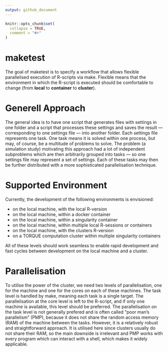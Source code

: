 ```yaml
---
output: github_document
---
```


<!-- README.md is generated from README.Rmd. Please edit that file -->

```r
knitr::opts_chunk$set(
  collapse = TRUE,
  comment = "#>"
)
```

# maketest

<!-- badges: start -->
<!-- badges: end -->

The goal of maketest is to specify a workflow that allows flexible parallelised execution of R-scripts via make. Flexible means that the environment in which the R-script is executed should be comfortable to change (from **local** to **container** to **cluster**).

# Generell Approach

The general idea is to have one script that generates files with settings in one folder and a script that processes these settings and saves the result --- corresponding to one settings file --- into another folder. Each settings file represents one task. One task means it is solved within one process, but may, of course, be a multitude of problems to solve. The problem (a simulation study) motivating this approach had a lot of independent subproblems which are then arbitrarily grouped into tasks --- so one settings file may represent a set of settings. Each of these tasks may then be further distributed with a more sophisticated parallelisation technique.

# Supported Environment

Currently, the development of the following environments is envisioned:

* on the local machine, with the local R-version
* on the local machine, within a docker container
* on the local machine, within a singularity container
* on the local machine, within multiple local R-sessions or containers
* on the local machine, with the clusters R-version
* on a TORQUE computation cluster within multiple singularity containers

All of these levels should work seamless to enable rapid development and fast cycles between development on the local machine and a cluster.

# Parallelisation

To utilise the power of the cluster, we need two levels of parallelisation, one for the machine and one for the cores on each of these machines. The task level is handled by make, meaning each task is a single target. The parallelisation at the core level is left to the R-script, and if only one machine is available, this level should be preferred. The parallelisation on the task level is not generally prefered and is often called "poor man's parallelism" (PMP), because it does not share the random access memory (RAM) of the machine between the tasks. However, it is a relatively robust and straightforward approach. It is utilised here since clusters usually do not share their RAM, so the main downside is irrelevant and PMP works with every program which can interact with a shell, which makes it widely applicable.
